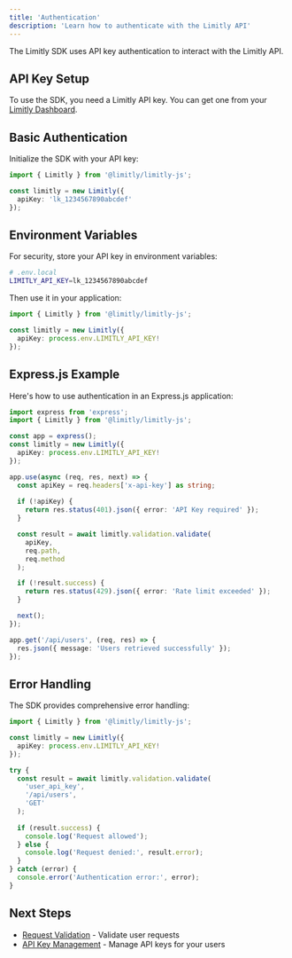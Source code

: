 ```yaml
---
title: 'Authentication'
description: 'Learn how to authenticate with the Limitly API'
---
```


The Limitly SDK uses API key authentication to interact with the Limitly API.

## API Key Setup

To use the SDK, you need a Limitly API key. You can get one from your [Limitly Dashboard](https://app.limitly.com).

## Basic Authentication

Initialize the SDK with your API key:

```typescript
import { Limitly } from '@limitly/limitly-js';

const limitly = new Limitly({
  apiKey: 'lk_1234567890abcdef'
});
```

## Environment Variables

For security, store your API key in environment variables:

```bash
# .env.local
LIMITLY_API_KEY=lk_1234567890abcdef
```

Then use it in your application:

```typescript
import { Limitly } from '@limitly/limitly-js';

const limitly = new Limitly({
  apiKey: process.env.LIMITLY_API_KEY!
});
```

## Express.js Example

Here's how to use authentication in an Express.js application:

```typescript
import express from 'express';
import { Limitly } from '@limitly/limitly-js';

const app = express();
const limitly = new Limitly({
  apiKey: process.env.LIMITLY_API_KEY!
});

app.use(async (req, res, next) => {
  const apiKey = req.headers['x-api-key'] as string;
  
  if (!apiKey) {
    return res.status(401).json({ error: 'API Key required' });
  }

  const result = await limitly.validation.validate(
    apiKey,
    req.path,
    req.method
  );

  if (!result.success) {
    return res.status(429).json({ error: 'Rate limit exceeded' });
  }

  next();
});

app.get('/api/users', (req, res) => {
  res.json({ message: 'Users retrieved successfully' });
});
```

## Error Handling

The SDK provides comprehensive error handling:

```typescript
import { Limitly } from '@limitly/limitly-js';

const limitly = new Limitly({
  apiKey: process.env.LIMITLY_API_KEY!
});

try {
  const result = await limitly.validation.validate(
    'user_api_key',
    '/api/users',
    'GET'
  );
  
  if (result.success) {
    console.log('Request allowed');
  } else {
    console.log('Request denied:', result.error);
  }
} catch (error) {
  console.error('Authentication error:', error);
}
```

## Next Steps

- [Request Validation](/sdk/validation) - Validate user requests
- [API Key Management](/sdk/api-keys) - Manage API keys for your users 